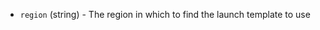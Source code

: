 <!-- Code generated from the comments of the FastLaunchTemplateConfig struct in builder/ebs/fast_launch_setup.go; DO NOT EDIT MANUALLY -->

- `region` (string) - The region in which to find the launch template to use

<!-- End of code generated from the comments of the FastLaunchTemplateConfig struct in builder/ebs/fast_launch_setup.go; -->
